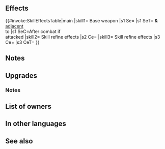 {{Weapon Infobox
|tagid=SID_グラビティ＋
|weaponType=Staff
|weaponName={{PAGENAME}}
|altWeaponName=Gravity Plus
|might=10
|range=2
|effect=After combat, if unit attacked, inflicts status on target and foes within 1 space of target restricting movement to 1 space through their next actions.
|cost=300
|exclusive=0
|statModifiers=0,10,0,0,0
|required=Gravity
|refinePaths=default
|refineSP=350
|refineMedals=500
|refineStones=50
|effectSkill1=Calculates damage from staff like other weapons.
|iconSkill1=Wrathful Staff W.png
|tagidExtraSkill1=神
|effectSkill2=Foe cannot counterattack.
|iconSkill2=Dazzling Staff W.png
|tagidExtraSkill2=幻
|properties=
}}
==Effects==
{{#invoke:SkillEffectsTable|main
|skill1={{SCi|weapon}} Base weapon
|s1 Se={{SEt|Gravity}}
|s1 SeT={{Tgt|Target Foe}} '''&'''<br>{{Tgt|Foes}} [[adjacent]]<br>to {{Tgt|Target Foe}}
|s1 SeC=After combat if<br>{{Tgt|Unit}} attacked
|skill2={{Si|Gravity+|refine=Skill1}} Skill refine effects
|s2 Ce={{Eft|Wrathful Staff}}
|skill3={{Si|Gravity+|refine=Skill2}} Skill refine effects
|s3 Ce={{Eft|Prevent Counter}}
|s3 CeT={{Tgt|Foe}}
}}
==Notes==
{{IfUnitAttacked}}
{{Gravity}}
==Upgrades==
{{Weapon Upgrade List}}
===Notes===
{{Staff Plus Refines}}
==List of owners==
{{Skill Hero List}}
==In other languages==
{{OtherLanguages
|japanese=グラビティ＋
|german=Schwere+
|spanishEU=Gravedad +
|spanishLA=Gravedad +
|french=Gravité +
|italian=Gravità+
|chineseTW=重壓＋
|portuguese=Gravidade+
}}
==See also==
{{See also skills|cond=(Description LIKE '%inflicts status on target and foes%restricting movement%next actions%' OR Description LIKE '%inflicts%【Gravity】%on target and foes%') AND Exclusive=1}}
{{Weapons Navbox}}